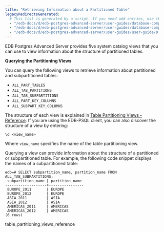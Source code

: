 ```yaml
---
title: "Retrieving Information about a Partitioned Table"
legacyRedirectsGenerated:
  # This list is generated by a script. If you need add entries, use the `legacyRedirects` key.
  - "/edb-docs/d/edb-postgres-advanced-server/user-guides/database-compatibility-for-oracle-developers-guide/9.6/Database_Compatibility_for_Oracle_Developers_Guide_v9.6.1.120.html"
  - "/edb-docs/d/edb-postgres-advanced-server/user-guides/database-compatibility-for-oracle-developers-guide/9.5/Database_Compatibility_for_Oracle_Developers_Guide.1.345.html"
  - "/edb-docs/d/edb-postgres-advanced-server/user-guides/user-guide/9.5/EDB_Postgres_Enterprise_Guide.1.069.html"
---
```


<div id="retrieving_information_about_a_partitioned_table" class="registered_link"></div>

EDB Postgres Advanced Server provides five system catalog views that you can use to view information about the structure of partitioned tables.

**Querying the Partitioning Views**

You can query the following views to retrieve information about partitioned and subpartitioned tables:

-   `ALL_PART_TABLES`
-   `ALL_TAB_PARTITIONS`
-   `ALL_TAB_SUBPARTITIONS`
-   `ALL_PART_KEY_COLUMNS`
-   `ALL_SUBPART_KEY_COLUMNS`

The structure of each view is explained in [Table Partitioning Views - Reference](01_table_partitioning_views_reference/#table_partitioning_views_reference). If you are using the EDB-PSQL client, you can also discover the structure of a view by entering:

 `\d <view_name>`

Where `view_name` specifies the name of the table partitioning view.

Querying a view can provide information about the structure of a partitioned or subpartitioned table. For example, the following code snippet displays the names of a subpartitioned table:

```text
edb=# SELECT subpartition_name, partition_name FROM ALL_TAB_SUBPARTITIONS;
 subpartition_name | partition_name
-------------------+----------------
 EUROPE_2011       | EUROPE
 EUROPE_2012       | EUROPE
 ASIA_2011         | ASIA
 ASIA_2012         | ASIA
 AMERICAS_2011     | AMERICAS
 AMERICAS_2012     | AMERICAS
(6 rows)
```

<div class="toctree" maxdepth="3">

table_partitioning_views_reference

</div>
